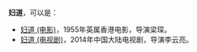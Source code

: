 '''妇道'''，可以是：
* [[妇道_(电影)|妇道 (电影)]]，1955年英属香港电影，导演梁琛。
* [[妇道_(电视剧)|妇道 (电视剧)]]，2014年中国大陆电视剧，导演李云亮。

{{disambig|Cat=二字作品消歧义}}